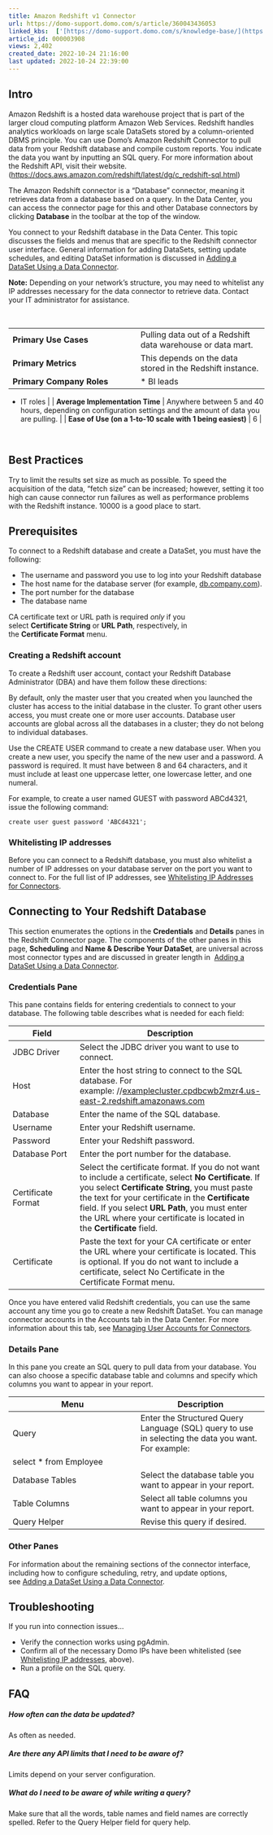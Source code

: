 ```yaml
---
title: Amazon Redshift v1 Connector
url: https://domo-support.domo.com/s/article/360043436053
linked_kbs:  ['[https://domo-support.domo.com/s/knowledge-base/](https://domo-support.domo.com/s/knowledge-base/)', '[https://domo-support.domo.com/s/](https://domo-support.domo.com/s/)', '[https://domo-support.domo.com/s/topic/0TO5w000000ZammGAC](https://domo-support.domo.com/s/topic/0TO5w000000ZammGAC)', '[https://domo-support.domo.com/s/topic/0TO5w000000ZanLGAS](https://domo-support.domo.com/s/topic/0TO5w000000ZanLGAS)', '[https://domo-support.domo.com/s/topic/0TO5w000000ZaojGAC](https://domo-support.domo.com/s/topic/0TO5w000000ZaojGAC)', '[https://domo-support.domo.com/s/article/360042926274](https://domo-support.domo.com/s/article/360042926274)', '[https://domo-support.domo.com/s/article/360043630093](https://domo-support.domo.com/s/article/360043630093)', '[https://domo-support.domo.com/s/article/360042926054](https://domo-support.domo.com/s/article/360042926054)', '[https://domo-support.domo.com/s/article/360043436053](https://domo-support.domo.com/s/article/360043436053)', '[https://domo-support.domo.com/s/topic/0TO5w000000ZaojGAC/database-connectors](https://domo-support.domo.com/s/topic/0TO5w000000ZaojGAC/database-connectors)', '[https://domo-support.domo.com/s/article/360043429933](https://domo-support.domo.com/s/article/360043429933)', '[https://domo-support.domo.com/s/article/360043429953](https://domo-support.domo.com/s/article/360043429953)', '[https://domo-support.domo.com/s/article/360042925494](https://domo-support.domo.com/s/article/360042925494)', '[https://domo-support.domo.com/s/article/4408174643607](https://domo-support.domo.com/s/article/4408174643607)', '[https://domo-support.domo.com/s/article/360043429913](https://domo-support.domo.com/s/article/360043429913)', '[https://domo-support.domo.com/s/login/](https://domo-support.domo.com/s/login/)']
article_id: 000003908
views: 2,402
created_date: 2022-10-24 21:16:00
last updated: 2022-10-24 22:39:00
---
```




Intro
-----


Amazon Redshift is a hosted data warehouse project that is part of the larger cloud computing platform Amazon Web Services. Redshift handles analytics workloads on large scale DataSets stored by a column-oriented DBMS principle. You can use Domo's Amazon Redshift Connector to pull data from your Redshift database and compile custom reports. You indicate the data you want by inputting an SQL query. For more information about the Redshift API, visit their website. (<https://docs.aws.amazon.com/redshift/latest/dg/c_redshift-sql.html>)


The Amazon Redshift connector is a "Database" connector, meaning it retrieves data from a database based on a query. In the Data Center, you can access the connector page for this and other Database connectors by clicking **Database** in the toolbar at the top of the window.


You connect to your Redshift database in the Data Center. This topic discusses the fields and menus that are specific to the Redshift connector user interface. General information for adding DataSets, setting update schedules, and editing DataSet information is discussed in [Adding a DataSet Using a Data Connector](/s/article/360042926274).




 


**Note:** Depending on your network's structure, you may need to whitelist any IP addresses necessary for the data connector to retrieve data. Contact your IT administrator for assistance.



 




|  |  |
| --- | --- |
| **Primary Use Cases** | Pulling data out of a Redshift data warehouse or data mart. |
| **Primary Metrics** | This depends on the data stored in the Redshift instance. |
| **Primary Company Roles** | * BI leads
* IT roles
 |
| **Average Implementation Time** | Anywhere between 5 and 40 hours, depending on configuration settings and the amount of data you are pulling. |
| **Ease of Use (on a 1-to-10 scale with 1 being easiest)** | 6 |


 


Best Practices
--------------


Try to limit the results set size as much as possible. To speed the acquisition of the data, "fetch size" can be increased; however, setting it too high can cause connector run failures as well as performance problems with the Redshift instance. 10000 is a good place to start.


Prerequisites
-------------


To connect to a Redshift database and create a DataSet, you must have the following:


* The username and password you use to log into your Redshift database
* The host name for the database server (for example, [db.company.com](http://db.company.com)).
* The port number for the database
* The database name


CA certificate text or URL path is required *only* if you select **Certificate String** or **URL Path**, respectively, in the **Certificate Format** menu.


### Creating a Redshift account


To create a Redshift user account, contact your Redshift Database Administrator (DBA) and have them follow these directions:  
  
By default, only the master user that you created when you launched the cluster has access to the initial database in the cluster. To grant other users access, you must create one or more user accounts. Database user accounts are global across all the databases in a cluster; they do not belong to individual databases.  
  
Use the CREATE USER command to create a new database user. When you create a new user, you specify the name of the new user and a password. A password is required. It must have between 8 and 64 characters, and it must include at least one uppercase letter, one lowercase letter, and one numeral.  
  
For example, to create a user named GUEST with password ABCd4321, issue the following command:  
  
`create user guest password 'ABCd4321';` 


### Whitelisting IP addresses


Before you can connect to a Redshift database, you must also whitelist a number of IP addresses on your database server on the port you want to connect to. For the full list of IP addresses, see [Whitelisting IP Addresses for Connectors](/s/article/360043630093 "Whitelisting IP Addresses for Connectors").


Connecting to Your Redshift Database
------------------------------------


This section enumerates the options in the **Credentials** and **Details** panes in the Redshift Connector page. The components of the other panes in this page, **Scheduling** and **Name & Describe Your DataSet**, are universal across most connector types and are discussed in greater length in  [Adding a DataSet Using a Data Connector](/s/article/360042926274).


### Credentials Pane


This pane contains fields for entering credentials to connect to your database. The following table describes what is needed for each field:  




| Field | Description |
| --- | --- |
| JDBC Driver | Select the JDBC driver you want to use to connect.  |
| Host | Enter the host string to connect to the SQL database. For example: //[examplecluster.cpdbcwb2mzr4.us-east-2.redshift.amazonaws.com](http://examplecluster.cpdbcwb2mzr4.us-east-2.redshift.amazonaws.com) |
| Database | Enter the name of the SQL database. |
| Username | Enter your Redshift username. |
| Password | Enter your Redshift password. |
| Database Port | Enter the port number for the database. |
| Certificate Format | Select the certificate format. If you do not want to include a certificate, select **No Certificate**. If you select **Certificate String**, you must paste the text for your certificate in the **Certificate** field. If you select **URL Path**, you must enter the URL where your certificate is located in the **Certificate** field.    |
| Certificate | Paste the text for your CA certificate or enter the URL where your certificate is located. This is optional. If you do not want to include a certificate, select No Certificate in the Certificate Format menu. |


Once you have entered valid Redshift credentials, you can use the same account any time you go to create a new Redshift DataSet. You can manage connector accounts in the Accounts tab in the Data Center. For more information about this tab, see [Managing User Accounts for Connectors](/s/article/360042926054 "Managing User Accounts for Connectors").


### Details Pane


In this pane you create an SQL query to pull data from your database. You can also choose a specific database table and columns and specify which columns you want to appear in your report.




| Menu | Description |
| --- | --- |
| Query | Enter the Structured Query Language (SQL) query to use in selecting the data you want. For example:
select \* from Employee |
| Database Tables | Select the database table you want to appear in your report. |
| Table Columns  | Select all table columns you want to appear in your report.   |
| Query Helper  | Revise this query if desired.  |


### Other Panes


For information about the remaining sections of the connector interface, including how to configure scheduling, retry, and update options, see [Adding a DataSet Using a Data Connector](/s/article/360042926274).


Troubleshooting
---------------


If you run into connection issues...


* Verify the connection works using pgAdmin.
* Confirm all of the necessary Domo IPs have been whitelisted (see [Whitelisting IP addresses](#h_7aed10c8-825b-494f-98f1-9b84b7652ebc), above).
* Run a profile on the SQL query.


FAQ
---


##### How often can the data be updated?


As often as needed.


##### Are there any API limits that I need to be aware of?


Limits depend on your server configuration.


##### What do I need to be aware of while writing a query?


Make sure that all the words, table names and field names are correctly spelled. Refer to the Query Helper field for query help.

